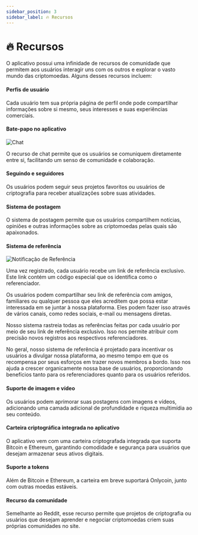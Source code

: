```yaml
---
sidebar_position: 3
sidebar_label: ️🔥 Recursos
---
```



# ️‍🔥 Recursos

O aplicativo possui uma infinidade de recursos de comunidade que permitem aos usuários interagir uns com os outros e explorar o vasto mundo das criptomoedas. Alguns desses recursos incluem:

#### Perfis de usuário

Cada usuário tem sua própria página de perfil onde pode compartilhar informações sobre si mesmo, seus interesses e suas experiências comerciais.

#### Bate-papo no aplicativo

![Chat](/img/new-chat.png)

O recurso de chat permite que os usuários se comuniquem diretamente entre si, facilitando um senso de comunidade e colaboração.

#### Seguindo e seguidores

<ReactPlayer playing controls url="/vid/Follow and Followers.mp4" />

Os usuários podem seguir seus projetos favoritos ou usuários de criptografia para receber atualizações sobre suas atividades.

#### Sistema de postagem

<ReactPlayer playing controls url="/vid/Posts.mp4" />

O sistema de postagem permite que os usuários compartilhem notícias, opiniões e outras informações sobre as criptomoedas pelas quais são apaixonados.

#### Sistema de referência

![Notificação de Referência](/img/referral-notification.jpg)

Uma vez registrado, cada usuário recebe um link de referência exclusivo. Este link contém um código especial que os identifica como o referenciador.

Os usuários podem compartilhar seu link de referência com amigos, familiares ou qualquer pessoa que eles acreditem que possa estar interessada em se juntar à nossa plataforma. Eles podem fazer isso através de vários canais, como redes sociais, e-mail ou mensagens diretas.

Nosso sistema rastreia todas as referências feitas por cada usuário por meio de seu link de referência exclusivo. Isso nos permite atribuir com precisão novos registros aos respectivos referenciadores.

No geral, nosso sistema de referência é projetado para incentivar os usuários a divulgar nossa plataforma, ao mesmo tempo em que os recompensa por seus esforços em trazer novos membros a bordo. Isso nos ajuda a crescer organicamente nossa base de usuários, proporcionando benefícios tanto para os referenciadores quanto para os usuários referidos.

#### Suporte de imagem e vídeo

Os usuários podem aprimorar suas postagens com imagens e vídeos, adicionando uma camada adicional de profundidade e riqueza multimídia ao seu conteúdo.

#### Carteira criptográfica integrada no aplicativo

<ReactPlayer playing controls url="/vid/Wallet UI.mp4" />

O aplicativo vem com uma carteira criptografada integrada que suporta Bitcoin e Ethereum, garantindo comodidade e segurança para usuários que desejam armazenar seus ativos digitais.

#### Suporte a tokens

Além de Bitcoin e Ethereum, a carteira em breve suportará Onlycoin, junto com outras moedas estáveis.

#### Recurso da comunidade

Semelhante ao Reddit, esse recurso permite que projetos de criptografia ou usuários que desejam aprender e negociar criptomoedas criem suas próprias comunidades no site.
